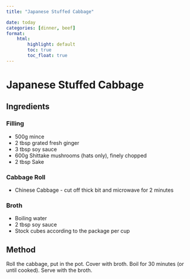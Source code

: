 ```yaml
---
title: "Japanese Stuffed Cabbage"

date: today
categories: [dinner, beef]
format:
    html:
        highlight: default
        toc: true
        toc_float: true
---
```


# Japanese Stuffed Cabbage



## Ingredients

### Filling

* 500g mince
* 2 tbsp grated fresh ginger
* 3 tbsp soy sauce
* 600g Shittake mushrooms (hats only), finely chopped
* 2 tbsp Sake

### Cabbage Roll

* Chinese Cabbage - cut off thick bit and microwave for 2 minutes

### Broth

* Boiling water
* 2 tbsp soy sauce
* Stock cubes according to the package per cup

## Method

Roll the cabbage, put in the pot. Cover with broth. Boil for 30 minutes (or until cooked). Serve with the broth.